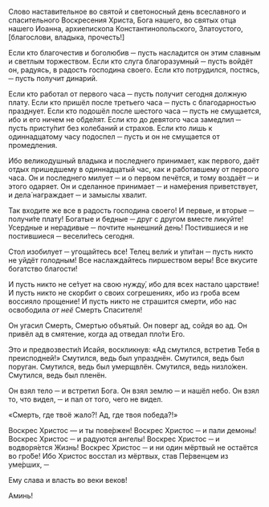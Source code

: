 Cлово наставительное во святой и светоносный день всеславного и спасительного Воскресения Христа, Бога нашего, во святых отца нашего Иоанна, архиепископа Константинопольского, Златоустого, <R>[</R>благослови, владыка, прочесть!<R>]</R>

Если кто благочестив и боголюбив ─ пусть насладится он этим славным и светлым торжеством. Если кто слуга благоразумный ─ пусть войдёт он, радуясь, в радость господина своего. Если кто потрудился, постясь, ─ пусть получит динарий.

Если кто работал от первого часа ─ пусть получит сегодня должную плату. Если кто пришёл после третьего часа ─ пусть с благодарностью празднует. Если кто подошёл после шестого часа ─ пусть не смущается, ибо и его ничем не обде́лят. Если кто до девятого часа замедлил ─ пусть присту́пит без колебаний и страхов. Если кто лишь к одиннадцатому часу подоспел ─ пусть и он не смущается от промедления.

Ибо великодушный владыка и последнего принимает, как первого, даёт отдых пришедшему в одиннадцатый час, как и работавшему от первого часа. Он и последнего милует ─ и о первом печётся, и тому воздаёт ─ и этого одаряет. Он и сделанное принимает ─ и наме́рения приветствует, и дела́ награждает ─ и замыслы хвалит.

Так входите же все в радость господина своего! И первые, и вторые ─ получи́те плату! Богатые и бедные ─ друг с другом вместе ликуйте! Усердные и нерадивые ─ почтите нынешний день! Постившиеся и не постившиеся ─ весели́тесь сегодня.

Стол изобилует ─ угощайтесь все! Телец вели́к и упи́тан ─ пусть никто не уйдёт голодным! Все наслаждайтесь пиршеством веры! Все вкусите богатство благости!

И пусть никто не се́тует на свою нужду́, ибо для всех настало царствие! И пусть никто не скорбит о своих согрешениях, ибо из гроба всем воссияло прощение! И пусть никто не страшится смерти, ибо нас освободила *от неё* Смерть Спасителя!

Он угасил Смерть, Смертью объятый. Он поверг ад, сойдя во ад. Он привёл ад в смятение, когда ад отведал пло́ти Его.

Это и предвозвести́л Исайя, воскликнув: «Ад смутился, встретив Тебя в преисподней!» Смутился, ведь был упразднён. Смутился, ведь был поруган. Смутился, ведь был умерщвлён. Смутился, ведь низло́жен. Смутился, ведь был пленён.

Он взял тело ─ и встретил Бога. Он взял землю ─ и нашёл небо. Он взял то, что видел, ─ и пал от того, чего не видел.

«Смерть, где твоё жало?! Ад, где твоя победа?!»

Воскрес Христос — и ты пове́ржен! Воскрес Христос ─ и пали демоны! Воскрес Христос ─ и радуются ангелы! Воскрес Христос ─ и водворя́ется Жизнь! Воскрес Христос ─ и ни один мёртвый не остаётся во гро́бе! Ибо Христос восстал из мёртвых, став Пе́рвенцем из уме́рших, ─

Ему слава и власть во веки веков!

Аминь!
